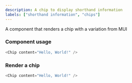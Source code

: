 ```yaml
---
description: A chip to display shorthand information
labels: ["shorthand information", "chips"]
---
```



A component that renders a chip with a variation from MUI

### Component usage

```js
<Chip content="Hello, World!" />
```

### Render a chip

```js live
<Chip content="Hello, World!" />
```
